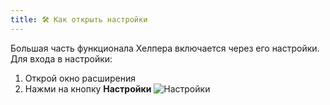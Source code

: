 ```yaml
---
title: 🛠 Как открыть настройки
---
```


Большая часть функционала Хелпера включается через его настройки.\
Для входа в настройки:

1. Открой окно расширения
2. Нажми на кнопку **Настройки**
   ![Настройки](../../../assets/settings.png)

